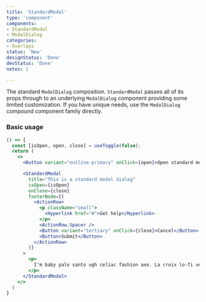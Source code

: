 ```yaml
---
title: 'StandardModal'
type: 'component'
components:
- StandardModal
- ModalDialog
categories:
- Overlays
status: 'New'
designStatus: 'Done'
devStatus: 'Done'
notes: |

---
```


The standard `ModalDialog` composition. `StandardModal` passes all of its props through to an underlying `ModalDialog` component providing some limited customization. If you have unique needs, use the `ModalDialog` compound component family directly.

### Basic usage

```jsx live
() => {
  const [isOpen, open, close] = useToggle(false);
  return (
    <>
      <Button variant="outline-primary" onClick={open}>Open standard modal</Button>

      <StandardModal
        title="This is a standard modal dialog"
        isOpen={isOpen}
        onClose={close}
        footerNode={(
          <ActionRow>
            <p className="small">
              <Hyperlink href="#">Get help</Hyperlink>
            </p>
            <ActionRow.Spacer />
            <Button variant="tertiary" onClick={close}>Cancel</Button>
            <Button>Submit</Button>
          </ActionRow>
        )}
      >
        <p>
          I'm baby palo santo ugh celiac fashion axe. La croix lo-fi venmo whatever. Beard man braid migas single-origin coffee forage ramps. Tumeric messenger bag bicycle rights wayfarers, try-hard cronut blue bottle health goth. Sriracha tumblr cardigan, cloud bread succulents tumeric copper mug marfa semiotics woke next level organic roof party +1 try-hard.
        </p>
      </StandardModal>
    </>
  )
}
```

<testguide
  defaultText="`closeLabel: 'Close'`"
  events="`onClose`"
  dataTestId
  selectors="`pgn__modal`"
/>
